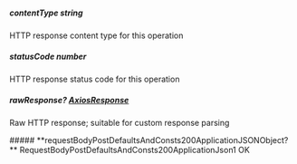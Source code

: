 
##### **contentType** string
HTTP response content type for this operation

##### **statusCode** number
HTTP response status code for this operation

##### **rawResponse?** [AxiosResponse](https://axios-http.com/docs/res_schema)
Raw HTTP response; suitable for custom response parsing

<Collapsible>
    ##### **requestBodyPostDefaultsAndConsts200ApplicationJSONObject?** RequestBodyPostDefaultsAndConsts200ApplicationJson1
    OK
    <Collapsible.Break/>
    <RequestBodyPostDefaultsAndConsts200ApplicationJson1/>
</Collapsible>

